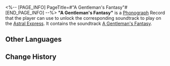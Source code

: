 <%-- [PAGE_INFO]
PageTitle=#"A Gentleman's Fantasy"#
[END_PAGE_INFO] --%>
{{Item Infobox
|id          = 210227
|image       = Item A Gentleman's Fantasy.png{{subst:void|<!--$UPLOAD:<<SpriteOutput/ItemFigures/210001.png>-<Item A Gentleman's Fantasy.png>-<Item Icons>>-->}}
|type        = Disk
|invCategory = Valuables
|rarity      = 3
|effect      = 
|description = A record that can be played on the Express' phonograph. It might be a chance acquisition or a gift from someone else. All sorts of memories surge up when the music plays &mdash; the smiles, encounters, touches, and the excitement of battle. Maybe that is why people still collect records even as society rapidly advances.<br />The current record contains the track, "A Gentleman's Fantasy."
}}
{{Description|''Here is the golden age of the Cosmos where faith and pain intertwine. The only thing he left behind was a pure innocence that became madder by the day.''}}
'''"A Gentleman's Fantasy"''' is a [[Phonograph]] Record that the player can use to unlock the corresponding soundtrack to play on the [[Astral Express]]. It contains the soundtrack [[A Gentleman's Fantasy]].

==Other Languages==
{{Other Languages
|en   = "A Gentleman's Fantasy"
|zhs  = 《奇情异想的绅士》
|zht  = 《奇情異想的紳士》
|ja   = 『風変わりな紳士』
|ko   = ≪비범한 신사≫
|es   = La fantasía de un caballero
|fr   = «&nbsp;A Gentleman's Fantasy&nbsp;»
|ru   = A Gentleman's Fantasy
|th   = A Gentleman's Fantasy
|vi   = "Quý Ông Mộng Mị"
|de   = „Die Fantasie eines Gentlemans“
|id   = "A Gentleman's Fantasy"
|pt   = "A Gentleman's Fantasy"
}}

==Change History==
{{Change History|1.5}}